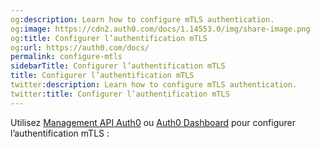 ```yaml
---
og:description: Learn how to configure mTLS authentication.
og:image: https://cdn2.auth0.com/docs/1.14553.0/img/share-image.png
og:title: Configurer l’authentification mTLS
og:url: https://auth0.com/docs/
permalink: configure-mtls
sidebarTitle: Configurer l’authentification mTLS
title: Configurer l’authentification mTLS
twitter:description: Learn how to configure mTLS authentication.
twitter:title: Configurer l’authentification mTLS
---
```




Utilisez [Management API Auth0](https://auth0.com/docs/api/management/v2) ou [Auth0 Dashboard](https://manage.auth0.com/) pour configurer l’authentification mTLS :